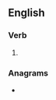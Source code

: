 ==English==

===Verb===
{{head|en|verb form}}

# {{en-third-person singular of|dispirit}}

===Anagrams===
* {{anagrams|en|a=diiiprsst|disspirit}}